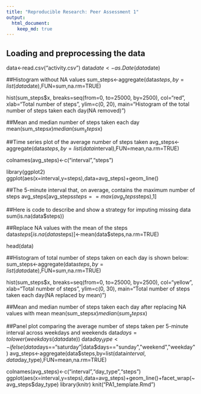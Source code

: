 ```yaml
---
title: "Reproducible Research: Peer Assessment 1"
output: 
  html_document:
    keep_md: true
---
```



## Loading and preprocessing the data

data<-read.csv("activity.csv")
data$date<-as.Date(data$date)


##Histogram without NA values
sum_steps<-aggregate(data$steps,by=list(data$date),FUN=sum,na.rm=TRUE) 

hist(sum_steps$x, 
      breaks=seq(from=0, to=25000, by=2500),
      col="red", 
      xlab="Total number of steps", 
      ylim=c(0, 20), 
      main="Histogram of the total number of steps taken each day\n(NA removed)")

##Mean and median number of steps taken each day
mean(sum_steps$x)
median(sum_steps$x)

##Time series plot of the average number of steps taken
avg_steps<-aggregate(data$steps,by=list(data$interval),FUN=mean,na.rm=TRUE)

colnames(avg_steps)<-c("interval","steps")

library(ggplot2)
ggplot(aes(x=interval,y=steps),data=avg_steps)+geom_line()


##The 5-minute interval that, on average, contains the maximum number of steps
avg_steps[avg_steps$steps==max(avg_steps$steps),1]


##Here is code to describe and show a strategy for imputing missing data
sum(is.na(data$steps))

##Replace NA values with the mean of the steps
data$steps[is.na(data$steps)]<-mean(data$steps,na.rm=TRUE)

head(data)

##Histogram of total number of steps taken on each day is shown below:
sum_steps<-aggregate(data$steps,by=list(data$date),FUN=sum,na.rm=TRUE) 

hist(sum_steps$x, 
      breaks=seq(from=0, to=25000, by=2500),
      col="yellow", 
      xlab="Total number of steps", 
      ylim=c(0, 30), 
      main="Total number of steps taken each day\n(NA replaced by mean)")

##Mean and median number of steps taken each day after replacing NA values with mean
mean(sum_steps$x)
median(sum_steps$x)

##Panel plot comparing the average number of steps taken per 5-minute interval across weekdays and weekends
data$days=tolower(weekdays(data$date))
data$day_type<-ifelse(data$days=="saturday"|data$days=="sunday","weekend","weekday")
avg_steps<-aggregate(data$steps,by=list(data$interval,data$day_type),FUN=mean,na.rm=TRUE)

colnames(avg_steps)<-c("interval","day_type","steps")
ggplot(aes(x=interval,y=steps),data=avg_steps)+geom_line()+facet_wrap(~avg_steps$day_type)
library(knitr)
knit("PA1_template.Rmd")


